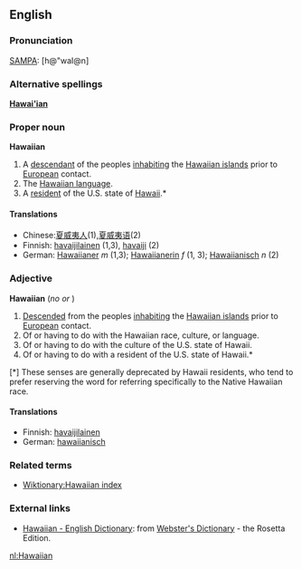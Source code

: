 ==English==

===Pronunciation===
[[SAMPA]]: [h@"waI@n]

===Alternative spellings===
'''[[Hawai'ian]]'''

===Proper noun===
'''Hawaiian'''

# A [[descendant]] of the peoples [[inhabiting]] the [[Hawaiian islands]] prior to [[European]] contact.
# The [[Wiktionary:Hawaiian index|Hawaiian language]].
# A [[resident]] of the U.S. state of [[Hawaii]].*

====Translations====
*Chinese:[[夏威夷人]](1),[[夏威夷语]](2)
*Finnish: [[havaijilainen]] (1,3), [[havaiji]] (2)
*German: [[Hawaiianer]] ''m'' (1,3); [[Hawaiianerin]] ''f'' (1, 3); [[Hawaiianisch]] ''n'' (2)

===Adjective===
'''Hawaiian'''  (''no'' {{compar}} ''or'' {{superl}})

# [[Descended]] from the peoples [[inhabiting]] the [[Hawaiian islands]] prior to [[European]] contact.
# Of or having to do with the Hawaiian race, culture, or language.
# Of or having to do with the culture of the U.S. state of Hawaii.
# Of or having to do with a resident of the U.S. state of Hawaii.*

[*] These senses are generally deprecated by Hawaii residents, who tend to prefer reserving the word for referring specifically to the Native Hawaiian race.

====Translations====
*Finnish: [[havaijilainen]]
*German: [[hawaiianisch]]

===Related terms===
*[[Wiktionary:Hawaiian index]]

===External links===
*[http://www.websters-online-dictionary.org/definition/Hawaiian-english/ Hawaiian - English Dictionary]: from [http://www.websters-online-dictionary.org/ Webster's Dictionary] - the Rosetta Edition.

[[nl:Hawaiian]]